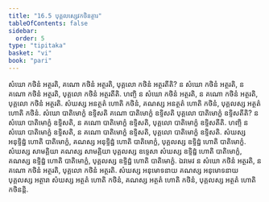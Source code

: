 ```yaml
---
title: "16.5 បុគ្គលស្សេវកថិនត្ថារ"
tableOfContents: false
sidebar:
  order: 5
type: "tipitaka"
basket: "vi"
book: "pari"
---
```



<DynamicBreadcrumb />

<Division number="414" book="pari">

<Paragraph number="1916" book="pari">
សំឃោ កថិនំ អត្ថរតិ, គណោ កថិនំ អត្ថរតិ, បុគ្គលោ កថិនំ អត្ថរតីតិ? ន សំឃោ កថិនំ អត្ថរតិ, ន គណោ កថិនំ អត្ថរតិ, បុគ្គលោ កថិនំ អត្ថរតីតិ. ហញ្ចិ ន សំឃោ កថិនំ អត្ថរតិ, ន គណោ កថិនំ អត្ថរតិ, បុគ្គលោ កថិនំ អត្ថរតិ. សំឃស្ស អនត្ថតំ ហោតិ កថិនំ, គណស្ស អនត្ថតំ ហោតិ កថិនំ, បុគ្គលស្ស អត្ថតំ ហោតិ កថិនំ. សំឃោ បាតិមោក្ខំ ឧទ្ទិសតិ គណោ បាតិមោក្ខំ ឧទ្ទិសតិ បុគ្គលោ បាតិមោក្ខំ ឧទ្ទិសតីតិ? ន សំឃោ បាតិមោក្ខំ ឧទ្ទិសតិ, ន គណោ បាតិមោក្ខំ ឧទ្ទិសតិ, បុគ្គលោ បាតិមោក្ខំ ឧទ្ទិសតីតិ. ហញ្ចិ ន សំឃោ បាតិមោក្ខំ ឧទ្ទិសតិ, ន គណោ បាតិមោក្ខំ ឧទ្ទិសតិ, បុគ្គលោ បាតិមោក្ខំ ឧទ្ទិសតិ. សំឃស្ស អនុទ្ទិដ្ឋំ ហោតិ បាតិមោក្ខំ, គណស្ស អនុទ្ទិដ្ឋំ ហោតិ បាតិមោក្ខំ, បុគ្គលស្ស ឧទ្ទិដ្ឋំ ហោតិ បាតិមោក្ខំ. សំឃស្ស សាមគ្គិយា គណស្ស សាមគ្គិយា បុគ្គលស្ស ឧទ្ទេសា សំឃស្ស ឧទ្ទិដ្ឋំ ហោតិ បាតិមោក្ខំ, គណស្ស ឧទ្ទិដ្ឋំ ហោតិ បាតិមោក្ខំ, បុគ្គលស្ស ឧទ្ទិដ្ឋំ ហោតិ បាតិមោក្ខំ. ឯវមេវ ន សំឃោ កថិនំ អត្ថរតិ, ន គណោ កថិនំ អត្ថរតិ, បុគ្គលោ កថិនំ អត្ថរតិ. សំឃស្ស អនុមោទនាយ គណស្ស អនុមោទនាយ បុគ្គលស្ស អត្ថារា សំឃស្ស អត្ថតំ ហោតិ កថិនំ, គណស្ស អត្ថតំ ហោតិ កថិនំ, បុគ្គលស្ស អត្ថតំ ហោតិ កថិនន្តិ.
</Paragraph>
</Division>